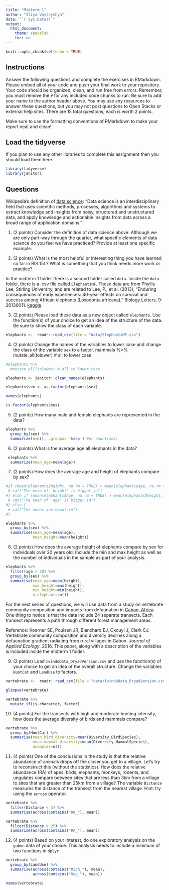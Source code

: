 ```yaml
---
title: "Midterm 1"
author: "Iliya Voytsyshyn"
date: "`r Sys.Date()`"
output:
  html_document:
    theme: spacelab
    toc: no
---
```


```r
knitr::opts_chunk$set(echo = TRUE)
```

## Instructions
Answer the following questions and complete the exercises in RMarkdown. Please embed all of your code and push your final work to your repository. Your code should be organized, clean, and run free from errors. Remember, you must remove the `#` for any included code chunks to run. Be sure to add your name to the author header above. You may use any resources to answer these questions, but you may not post questions to Open Stacks or external help sites. There are 15 total questions, each is worth 2 points.  

Make sure to use the formatting conventions of RMarkdown to make your report neat and clean!  

## Load the tidyverse
If you plan to use any other libraries to complete this assignment then you should load them here.
```r
library(tidyverse)
library(janitor)
```

## Questions  

Wikipedia's definition of [data science](https://en.wikipedia.org/wiki/Data_science): "Data science is an interdisciplinary field that uses scientific methods, processes, algorithms and systems to extract knowledge and insights from noisy, structured and unstructured data, and apply knowledge and actionable insights from data across a broad range of application domains."  

1. (2 points) Consider the definition of data science above. Although we are only part-way through the quarter, what specific elements of data science do you feel we have practiced? Provide at least one specific example.  

2. (2 points) What is the most helpful or interesting thing you have learned so far in BIS 15L? What is something that you think needs more work or practice?  

In the midterm 1 folder there is a second folder called `data`. Inside the `data` folder, there is a .csv file called `ElephantsMF`. These data are from Phyllis Lee, Stirling University, and are related to Lee, P., et al. (2013), "Enduring consequences of early experiences: 40-year effects on survival and success among African elephants (Loxodonta africana)," Biology Letters, 9: 20130011. [kaggle](https://www.kaggle.com/mostafaelseidy/elephantsmf).  

3. (2 points) Please load these data as a new object called `elephants`. Use the function(s) of your choice to get an idea of the structure of the data. Be sure to show the class of each variable.
```r
elephants <-  readr::read_csv(file = "data/ElephantsMF.csv")
```


4. (2 points) Change the names of the variables to lower case and change the class of the variable `sex` to a factor.
mammals %>%
  mutate_all(tolower) # all to lower case
```r
#elephants %>%
  #mutate_all(tolower) # all to lower case
```
```r
elephants <- janitor::clean_names(elephants)
```

```r
elephants$sex <- as.factor(elephants$sex)
```

```r
names(elephants)
```


```r
is.factor(elephants$sex)
```


5. (2 points) How many male and female elephants are represented in the data?
```r
elephants %>% 
  group_by(sex) %>% 
  summarize(n=n(), .groups= 'keep') #or count(sex)
```


6. (2 points) What is the average age all elephants in the data?
```r
 elephants %>% 
  summarize(mean_age=mean(age))
```


7. (2 points) How does the average age and height of elephants compare by sex?

```r
#if (mean(elephants$height, na.rm = TRUE) > mean(elephants$age, na.rm = TRUE)) {
 # cat("The mean of 'height' is bigger.\n")
#} else if (mean(elephants$age, na.rm = TRUE) > mean(elephants$height, na.rm = TRUE)) {
 # cat("The mean of 'age' is bigger.\n")
#} else {
 # cat("The means are equal.\n")
#}
```

```r
elephants %>% 
  group_by(sex) %>% 
  summarise(mean_age=mean(age),
            mean_height=mean(height))
```



8. (2 points) How does the average height of elephants compare by sex for individuals over 20 years old. Include the min and max height as well as the number of individuals in the sample as part of your analysis.  
```r
elephants %>% 
  filter(age > 20) %>%
  group_by(sex) %>% 
  summarise(mean_age=mean(height),
            max_height=max(height),
            min_height=min(height),
            n_elephants=n())
```


For the next series of questions, we will use data from a study on vertebrate community composition and impacts from defaunation in [Gabon, Africa](https://en.wikipedia.org/wiki/Gabon). One thing to notice is that the data include 24 separate transects. Each transect represents a path through different forest management areas.  

Reference: Koerner SE, Poulsen JR, Blanchard EJ, Okouyi J, Clark CJ. Vertebrate community composition and diversity declines along a defaunation gradient radiating from rural villages in Gabon. _Journal of Applied Ecology_. 2016. This paper, along with a description of the variables is included inside the midterm 1 folder.  

9. (2 points) Load `IvindoData_DryadVersion.csv` and use the function(s) of your choice to get an idea of the overall structure. Change the variables `HuntCat` and `LandUse` to factors.
```r
vertebrate <-  readr::read_csv(file = "data/IvindoData_DryadVersion.csv")
```
```r
glimpse(vertebrate)
```
```r
vertebrate %>%
  mutate_if(is.character, factor)
```




10. (4 points) For the transects with high and moderate hunting intensity, how does the average diversity of birds and mammals compare?
```r
vertebrate %>% 
  group_by(HuntCat) %>% 
  summarise(mean_bird_diversity=mean(Diversity_BirdSpecies),
            mean_mammal_diversity=mean(Diversity_MammalSpecies),
            nsamples=n())
```


11. (4 points) One of the conclusions in the study is that the relative abundance of animals drops off the closer you get to a village. Let's try to reconstruct this (without the statistics). How does the relative abundance (RA) of apes, birds, elephants, monkeys, rodents, and ungulates compare between sites that are less than 3km from a village to sites that are greater than 25km from a village? The variable `Distance` measures the distance of the transect from the nearest village. Hint: try using the `across` operator.  
```r
vertebrate %>%
  filter(Distance < 3) %>%
  summarise(across(contains("RA_"), mean))
```
```r
vertebrate %>%
  filter(Distance > 25) %>%
  summarise(across(contains("RA_"), mean))
```


12. (4 points) Based on your interest, do one exploratory analysis on the `gabon` data of your choice. This analysis needs to include a minimum of two functions in `dplyr.`
```r
vertebrate %>%
  group_by(LandUse) %>%
  summarise(across(contains("Rich_"), mean), 
            across(contains("Veg_"), mean))
```
```r
names(vertebrate)
```









